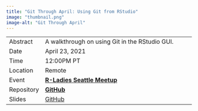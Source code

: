 ```yaml
---
title: "Git Through April: Using Git from RStudio"
image: "thumbnail.png"
image-alt: "Git Through April"
---
```


|            |                                                                                           |
|--------------|---------------------------------------------------------|
| Abstract   | A walkthrough on using Git in the RStudio GUI.                                            |
| Date       | April 23, 2021                                                                            |
| Time       | 12:00PM PT                                                                                |
| Location   | Remote                                                                                    |
| Event      | [**R-Ladies Seattle Meetup**](https://www.meetup.com/rladies-seattle/events/276835843)    |
| Repository | [**GitHub**](https://github.com/kdillmcfarland/2021-04-02-r-ladies-seattle-online)        |
| Slides     | [GitHub](https://ivelasq.github.io/2021-04-14_git-through-april/r-studio-gui-deck.html#1) |
